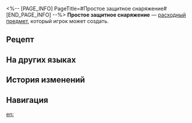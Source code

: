 <%-- [PAGE_INFO]
PageTitle=#Простое защитное снаряжение#
[END_PAGE_INFO] --%>
{{Расходный предмет Инфобокс
|id          = 401009
|Изображения = Предмет Простое защитное снаряжение.png
|Тип         = Расходные предметы защиты
|Редкость    = 2
|Эффект      = Повышает защиту всех союзников на 25% в следующем бою.
|Описание    = Простое снаряжение для защиты наиболее уязвимых частей тела.
|Рецепт      = {{cx|Отсутствует источник}}
|Источник1   = [[Универсальная машина для синтеза]]
|Источник2   = 
|Источник3   = 
}}
{{Описание|''«Не думайте, что в защите нуждаются только голова и шея. В реальном бою нет правил».''}}
'''Простое защитное снаряжение''' — [[расходный предмет]], который игрок может создать.

==Рецепт==
{{Рецепт
|Тип                 = Синтез
|Группа              = Расходные предметы
|Металл              = 2
|Механические детали = 2
|Сортировка          = Металл;Механические детали
}}

==На других языках==
{{На других языках
|en   = Simple Protective Gear
|zhs  = 简易护具
|zht  = 簡易護具
|ja   = 簡易防具
|ko   = 간이 방어구
|es   = Protección sencilla
|fr   = Équipement de protection simple
|ru   = Простое защитное снаряжение
|th   = Simple Protective Gear
|vi   = Đồ Bảo Vệ Đơn Sơ
|de   = Einfache Schutzausrüstung
|id   = Simple Protective Gear
|pt   = Equipamento de Proteção Simples
}}

==История изменений==
{{История изменений|3.5}}

==Навигация==
{{Расходные предметы Навбокс}}

[[en:]]